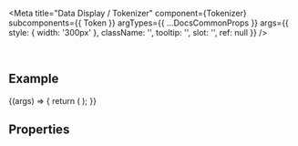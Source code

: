 
<Meta
  title="Data Display / Tokenizer"
  component={Tokenizer}
  subcomponents={{ Token }}
  argTypes={{
    ...DocsCommonProps
  }}
  args={{
    style: { width: '300px' },
    className: '',
    tooltip: '',
    slot: '',
    ref: null
  }}
/>

<DocsHeader />

<br />

## Example

<Canvas>
  <Story name="Default">
    {(args) => {
      return (
        <Tokenizer {...args}>
          <Token text="Token 1" />
          <Token text="Token 2" />
          <Token text="Token 3" />
          <Token text="Token 4" />
          <Token text="Token 5" />
          <Token text="Token 6" />
        </Tokenizer>
      );
    }}
  </Story>
</Canvas>

## Properties

<ArgsTable story="." />
